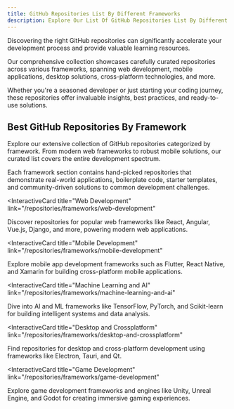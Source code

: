 ```yaml
---
title: GitHub Repositories List By Different Frameworks
description: Explore Our List Of GitHub Repositories List By Different Frameworks From Web, Mobile, Desktop And Cross Platform And More frameworks repositories.
---
```


Discovering the right GitHub repositories can significantly accelerate your development process and provide valuable learning resources.

Our comprehensive collection showcases carefully curated repositories across various frameworks, spanning web development, mobile applications, desktop solutions, cross-platform technologies, and more.

Whether you're a seasoned developer or just starting your coding journey, these repositories offer invaluable insights, best practices, and ready-to-use solutions.

## Best GitHub Repositories By Framework

Explore our extensive collection of GitHub repositories categorized by framework. From modern web frameworks to robust mobile solutions, our curated list covers the entire development spectrum.

Each framework section contains hand-picked repositories that demonstrate real-world applications, boilerplate code, starter templates, and community-driven solutions to common development challenges.

<InteractiveCard
  title="Web Development"
  link="/repositories/frameworks/web-development"
>
  Discover repositories for popular web frameworks like React, Angular, Vue.js, Django, and more, powering modern web applications.
</InteractiveCard>

<InteractiveCard
  title="Mobile Development"
  link="/repositories/frameworks/mobile-development"
>
  Explore mobile app development frameworks such as Flutter, React Native, and Xamarin for building cross-platform mobile applications.
</InteractiveCard>

<InteractiveCard
  title="Machine Learning and AI"
  link="/repositories/frameworks/machine-learning-and-ai"
>
  Dive into AI and ML frameworks like TensorFlow, PyTorch, and Scikit-learn for building intelligent systems and data analysis.
</InteractiveCard>

<InteractiveCard
  title="Desktop and Crossplatform"
  link="/repositories/frameworks/desktop-and-crossplatform"
>
  Find repositories for desktop and cross-platform development using frameworks like Electron, Tauri, and Qt.
</InteractiveCard>

<InteractiveCard
  title="Game Development"
  link="/repositories/frameworks/game-development"
>
  Explore game development frameworks and engines like Unity, Unreal Engine, and Godot for creating immersive gaming experiences.
</InteractiveCard>